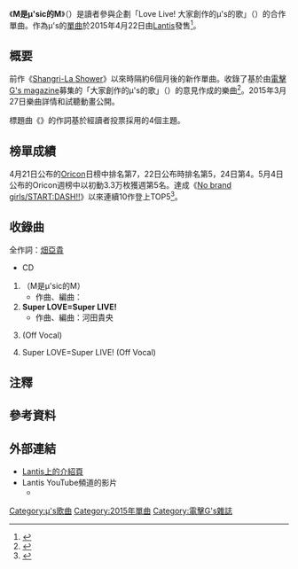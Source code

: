 {{Infobox song
| name       = M是μ'sic的M
| type       = single
<!-- 未知參數值 | type       = greatest -->
| original_name = {{lang|ja|ミはμ'sicのミ}}
| artist     = [[LoveLive!|μ's]]
| album      = 
| A-side     = {{lang|ja|ミはμ'sicのミ}}
| B-side     = Super LOVE=Super LIVE!
| released   = 2015年4月22日
| format     = [[單曲|單曲]]
| recorded   = 
| genre      = [[J-pop|J-pop]]、[[角色歌|角色歌]]
| length     = 
| label      = [[Lantis|Lantis]]（LACM-14341）
| writer     = [[畑亞貴|畑亞貴]]（作詞）<br />{{Tsl|ja|高田暁|高田曉}}（作曲 #1）<br />河田貴央（作曲 #2）
| producer   = 
| certification = 
| chart_position = * 週榜第5名<small>（[[Oricon公信榜|Oricon]]）</small>
* 日榜第4名<small>（Oricon）</small>
* 第6名<small>（[[ビルボード#Billboard_JAPANのチャート|Billboard JAPAN HOT 100]]）</small>
* 第5名<small>（Billboard JAPAN Hot Singles Sales）</small>
* 第3名<small>（Billboard JAPAN Hot Animation）</small>
* 第4名<small>（SoundScan）</small>
* 第5名<small>（[[MUSIC_STATION|MUSIC STATION]]）</small>
| prev_title = [[Shangri-La_Shower|Shangri-La Shower]]
| prev_year  = 2014
| next_title = [[Angelic_Angel/Hello,細數繁星|Angelic Angel/Hello,細數繁星]]
| next_year  = 2015
| misc       = {{External music video|type=單曲|{{YouTube|xNNQ9kq19oE|【試聴動画】ミはμ’sicのミ（「ラブライブ！みんなで作るμ'sの歌」コラボシングル）}}}}
}}
《'''M是μ'sic的M'''》（{{Lang-ja|ミはμ'sicのミ}}）{{NoteTag|日文[[日語假名|假名]]「{{Lang|ja|[[ミ|ミ]]}}」讀作mi；「μ'sic」讀如英語music（音樂），[[片假名|片假名]]轉寫為「{{Lang|ja|'''ミ'''ュージック}}」。}}是讀者參與企劃「Love Live! 大家創作的μ's的歌」（{{lang|ja|ラブライブ！みんなで作るμ'sの歌}}）的合作單曲。作為μ's的[[單曲|單曲]]{{NoteTag|雖為誌面上的企劃單曲，但不計入單曲編號。}}於2015年4月22日由[[Lantis|Lantis]]發售<ref>{{Cite web |url=http://www.lantis.jp/release-item2.php?id=67fda6f386d76dea5a0f2bebc2716c30 |title=KADOKAWA アスキー・メディアワークス刊「電撃G's マガジン」 連載『ラブライブ！みんなで作るμ'sの歌』コラボシングル　ミはμ'sicのミ／μ's（ラブライブ！） |publisher=[[Lantis|Lantis]] |accessdate=2015-04-29 |language=ja |archive-date=2017-11-07 |archive-url=https://web.archive.org/web/20171107024437/http://www.lantis.jp/release-item2.php?id=67fda6f386d76dea5a0f2bebc2716c30 |dead-url=no }}</ref>。

== 概要 ==
前作《[[Shangri-La_Shower|Shangri-La Shower]]》以來時隔約6個月後的新作單曲。收錄了基於由[[電擊G's_magazine|電擊G's magazine]]募集的「大家創作的μ's的歌」（{{lang|ja|みんなで作るμ'sの歌}}）的意見作成的樂曲<ref>{{Cite web |url=http://top.tsite.jp/news/i/23094512/ |title=5周年『ラブライブ！』は 新曲、ベスト、劇場版 話題盛りだくさん |work=Tsite |publisher= |accessdate=2015-04-29 |language=ja |archive-date=2015-07-03 |archive-url=https://web.archive.org/web/20150703081842/http://top.tsite.jp/news/i/23094512 |dead-url=no }}</ref>。2015年3月27日樂曲詳情和試聽動畫公開。

標題曲《'''{{lang|ja|ミはμ'sicのミ}}'''》的作詞基於經讀者投票採用的4個主題。

== 榜單成績 ==
4月21日公布的[[Oricon公信榜|Oricon]]日榜中排名第7，22日公布時排名第5，24日第4。5月4日公布的Oricon週榜中以初動3.3万枚獲週第5名。達成《[[No_brand_girls/START:DASH!!|No brand girls/START:DASH!!]]》以來連續10作登上TOP5<ref>{{Cite web |url=http://listenmusic.jp/newtype/anisonnews/75572.htm |title=「ラブライブ！」μ’sがシングル10作連続TOP5入りを達成 |accessdate=2015-04-29 |language=ja |deadurl=yes |archiveurl=https://web.archive.org/web/20150709083544/http://listenmusic.jp/newtype/anisonnews/75572.htm |archivedate=2015-07-09 }}</ref>。

== 收錄曲 ==
全作詞：[[畑亞貴|畑亞貴]]
* CD
# '''{{lang|ja|ミはμ'sicのミ}}'''（M是μ'sic的M）
#* 作曲、編曲：{{Tsl|ja|高田暁|高田曉}}
# '''Super LOVE=Super LIVE!'''
#* 作曲、編曲：河田貴央
# {{lang|ja|ミはμ'sicのミ}} (Off Vocal)
# Super LOVE=Super LIVE! (Off Vocal)

== 注釋 ==
{{NoteFoot}}

== 參考資料 ==
{{Reflist}}

== 外部連結 ==
* [http://lantis.jp/release-item.php?id=67fda6f386d76dea5a0f2bebc2716c30 Lantis上的介紹頁]{{Wayback|url=http://lantis.jp/release-item.php?id=67fda6f386d76dea5a0f2bebc2716c30 |date=20160324192315 }}{{ja icon}}
* Lantis YouTube頻道的影片
** {{YouTube|xNNQ9kq19oE|{{lang|ja|【試聴動画】ミはμ’sicのミ（「ラブライブ！みんなで作るμ'sの歌」コラボシングル）}}}}

{{μ's}}

{{DEFAULTSORT:Mi wa μ'sic no Mi}}
[[Category:μ's歌曲|Category:μ's歌曲]]

[[Category:2015年單曲|Category:2015年單曲]]
[[Category:電擊G's雜誌|Category:電擊G's雜誌]]
